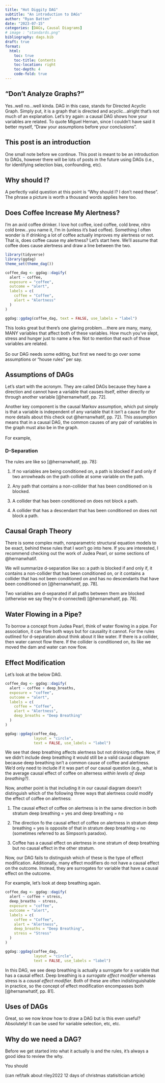 ```yaml
---
title: "Hot Diggity DAG" 
subtitle: "An introduction to DAGs"
author: "Ryan Batten"
date: "2023-07-15"
categories: [DAGs, Causal Diagrams]
# image : "standards.png"
bibliography: dags.bib
draft: true
format: 
  html:
    toc: true
    toc-title: Contents
    toc-location: right
    toc-depth: 4
    code-fold: true
---
```


## "Don't Analyze Graphs?"

Yes..well no...well kinda. DAG in this case, stands for Directed Acyclic Graph. Simply put, it is a graph that is directed and acyclic...alright that's not much of an explanation. Let's try again: a causal DAG shows how your variables are related. To quote Miguel Hernan, since I couldn't have said it better myself, "Draw your assumptions before your conclusions".

::: callout-note
## This post is an introduction

One small note before we continue. This post is meant to be an introduction to DAGs, however there will be lots of posts in the future using DAGs (i.e., for identifying selection bias, confounding, etc).
:::

## Why should I?

A perfectly valid question at this point is "Why should I? I don't need these". The phrase a picture is worth a thousand words applies here too.

## Does Coffee Increase My Alertness?

I'm an avid coffee drinker. I love hot coffee, iced coffee, cold brew, nitro cold brew...you name it, I'm in (unless it's bad coffee). Something I often wonder is if drinking a lot of coffee actually improves my alertness or not. That is, does coffee cause my alertness? Let's start here. We'll assume that coffee does cause alertness and draw a line between the two.

```r

library(tidyverse)
library(ggdag)
theme_set(theme_dag())

coffee_dag <- ggdag::dagify(
  alert ~ coffee, 
  exposure = "coffee",
  outcome = "alert",
  labels = c(
    coffee = "Coffee",
    alert = "Alertness"
  )
)

ggdag::ggdag(coffee_dag, text = FALSE, use_labels = "label")

```

This looks great but there's one glaring problem....there are many, many, MANY variables that affect both of these variables. How much you've slept, stress and hunger just to name a few. Not to mention that each of those variables are related.\
\
So our DAG needs some editing, but first we need to go over some assumptions or "house rules" per say.

## Assumptions of DAGs

Let's start with the acronym. They are called DAGs because they have a direction and cannot have a variable that causes itself, either directly or through another variable [@hernanwhatif, pp. 72].

Another key component is the causal Markov assumption, which put simply is that a variable is independent of any variable that it isn't a cause for (for more details about this check out @hernanwhatif, pp. 72). This assumption means that in a causal DAG, the common causes of any pair of variables in the graph must also be in the graph.\
\
For example,

### D-Separation

The rules are like so [@hernanwhatif, pp. 78]:

1.  If no variables are being conditioned on, a path is blocked if and only if two arrowheads on the path collide at some variable on the path.

2.  Any path that contains a non-collider that has been conditioned on is blocked.

3.  A collider that has been conditioned on does not block a path.

4.  A collider that has a descendant that has been conditioned on does not block a path.

::: callout-note
## Causal Graph Theory

There is some complex math, nonparametric structural equation models to be exact, behind these rules that I won't go into here. If you are interested, I recommend checking out the work of Judea Pearl, or some sections of @hernanwhatif.
:::

We will summarize d-separation like so: a path is blocked if and only if, it contains a non-collider that has been conditioned on, or it contains a collider that has not been conditioned on and has no descendants that have been conditioned on [@hernanwhatif, pp. 78].

Two variables are d-separated if all paths between them are blocked (otherwise we say they're d-connected) [@hernanwhatif, pp. 78].

## Water Flowing in a Pipe? 

To borrow a concept from Judea Pearl, think of water flowing in a pipe. For association, it can flow both ways but for causality it cannot. For the rules outlined for d-separation about think about it like water. If there is a collider, then water cannot flow there. If the collider is conditioned on, its like we moved the dam and water can now flow.

## Effect Modification

Let's look at the below DAG.

```r

coffee_dag <- ggdag::dagify(
  alert ~ coffee + deep_breaths, 
  exposure = "coffee",
  outcome = "alert",
  labels = c(
    coffee = "Coffee",
    alert = "Alertness",
    deep_breaths = "Deep Breathing"
  )
)

ggdag::ggdag(coffee_dag, 
             layout = "circle", 
             text = FALSE, use_labels = "label")
```

We see that deep breathing affects alertness but not drinking coffee. Now, if we didn't include deep breathing it would still be a valid causal diagram because deep breathing isn't a common cause of coffee and alertness. We'd only need to include if it was part of our causal question (e.g., what is the average causal effect of coffee on alterness *within levels of deep breathing?)*.

Now, another point is that including it in our causal diagram doesn't distinguish which of the following three ways that alertness could modify the effect of coffee on alertness:

1.  The causal effect of coffee on alertness is in the same direction in both stratum deep breathing = yes and deep breathing = no

2.  The direction fo the causal effect of coffee on alertness in stratum deep breathing = yes is opposite of that in stratum deep breathing = no (sometimes referred to as Simpson's paradox).

3.  Coffee has a causal effect on alertness in one stratum of deep breathing but no causal effect in the other stratum.

Now, our DAG fails to distinguish which of these is the type of effect modification. Additionally, many effect modifiers do not have a causal effect on the outcome. Instead, they are surrogates for variable that have a causal effect on the outcome.

For example, let's look at deep breathing again.

```r

coffee_dag <- ggdag::dagify(
  alert ~ coffee + stress, 
  deep_breaths ~ stress,
  exposure = "coffee",
  outcome = "alert",
  labels = c(
    coffee = "Coffee",
    alert = "Alertness",
    deep_breaths = "Deep Breathing",
    stress = "Stress"
  )
)

ggdag::ggdag(coffee_dag, 
             layout = "circle", 
             text = FALSE, use_labels = "label")
```

In this DAG, we see deep breathing is actually a surrogate for a variable that has a causal effect. Deep breathing is a *surrogate effect modifier* whereas stress is a *causal effect modifier*. Both of these are often indistinguishable in practice, so the concept of effect modification encompasses both [@hernanwhatif, pp. 81].

## Uses of DAGs

Great, so we now know how to draw a DAG but is this even useful? Absolutely! It can be used for variable selection, etc, etc.

## Why do we need a DAG?

Before we get started into what it actually is and the rules, it's always a good idea to review the why.

You should

(can ref/talk about riley2022 12 days of christmas statisitician article)

## 

## 
